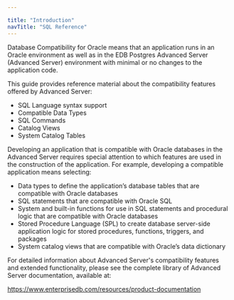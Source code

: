 ---

title: "Introduction"
navTitle: "SQL Reference"
---

<div id="introduction" class="registered_link"></div>

Database Compatibility for Oracle means that an application runs in an Oracle environment as well as in the EDB Postgres Advanced Server (Advanced Server) environment with minimal or no changes to the application code.

This guide provides reference material about the compatibility features offered by Advanced Server:

- SQL Language syntax support
- Compatible Data Types
- SQL Commands
- Catalog Views
- System Catalog Tables

Developing an application that is compatible with Oracle databases in the Advanced Server requires special attention to which features are used in the construction of the application. For example, developing a compatible application means selecting:

- Data types to define the application’s database tables that are compatible with Oracle databases
- SQL statements that are compatible with Oracle SQL
- System and built-in functions for use in SQL statements and procedural logic that are compatible with Oracle databases
- Stored Procedure Language (SPL) to create database server-side application logic for stored procedures, functions, triggers, and packages
- System catalog views that are compatible with Oracle’s data dictionary

For detailed information about Advanced Server's compatibility features and extended functionality, please see the complete library of Advanced Server documentation, available at:

https://www.enterprisedb.com/resources/product-documentation